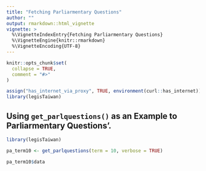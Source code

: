 ```yaml
---
title: "Fetching Parliarmentary Questions"
author: ""
output: rmarkdown::html_vignette
vignette: >
  %\VignetteIndexEntry{Fetching Parliarmentary Questions}
  %\VignetteEngine{knitr::rmarkdown}
  %\VignetteEncoding{UTF-8}
---
```


```r
knitr::opts_chunk$set(
  collapse = TRUE,
  comment = "#>"
)
```


```r
assign("has_internet_via_proxy", TRUE, environment(curl::has_internet))
library(legisTaiwan)
```

## Using `get_parlquestions()` as an Example to Parliarmentary Questions'.

```r
library(legisTaiwan)
```


```r
pa_term10 <- get_parlquestions(term = 10, verbose = TRUE)
```

```r
pa_term10$data
```



